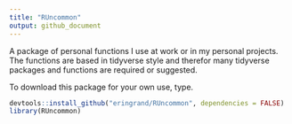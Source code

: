 ```yaml
---
title: "RUncommon"
output: github_document
---
```


A package of personal functions I use at work or in my personal projects. The functions are based in tidyverse style and therefor many tidyverse packages and functions are required or suggested. 

To download this package for your own use, type.

```r
devtools::install_github("eringrand/RUncommon", dependencies = FALSE)
library(RUncommon)
```
